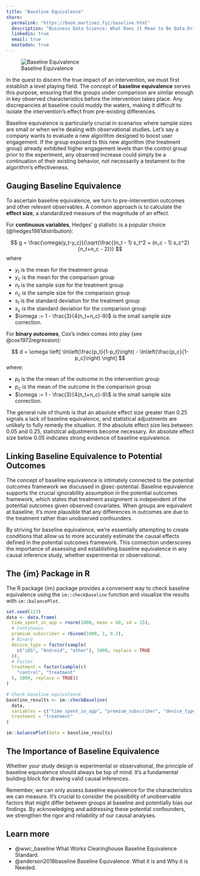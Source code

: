 ```yaml
---
title: "Baseline Equivalence"
share:
  permalink: "https://book.martinez.fyi/baseline.html"
  description: "Business Data Science: What Does it Mean to Be Data-Driven?"
  linkedin: true
  email: true
  mastodon: true
---
```


![Baseline Equivalence](img/baseline.jpg){.lightbox}

In the quest to discern the true impact of an intervention, we must first
establish a level playing field. The concept of **baseline equivalence** serves
this purpose, ensuring that the groups under comparison are similar enough in
key observed characteristics before the intervention takes place. Any
discrepancies at baseline could muddy the waters, making it difficult to isolate
the intervention's effect from pre-existing differences.

Baseline equivalence is particularly crucial in scenarios where sample sizes are
small or when we're dealing with observational studies. Let's say a company
wants to evaluate a new algorithm designed to boost user engagement. If the
group exposed to this new algorithm (the treatment group) already exhibited
higher engagement levels than the control group prior to the experiment, any
observed increase could simply be a continuation of their existing behavior, not
necessarily a testament to the algorithm's effectiveness.

## Gauging Baseline Equivalence {#sec-baseline}

To ascertain baseline equivalence, we turn to pre-intervention outcomes and
other relevant observables. A common approach is to calculate the **effect
size**, a standardized measure of the magnitude of an effect.


For **continuous variables**, Hedges' g statistic is a popular choice
(@hedges1981distribution):


$$
g = \frac{\omega(y_t-y_c)}{\sqrt{\frac{(n_t - 1) s_t^2 + (n_c - 1) s_c^2}{n_t+n_c - 2}}}
$$
where 

- $y_t$ is the mean for the treatment group
- $y_c$ is the mean for the comparison group
- $n_t$ is the sample size for the treatment group
- $n_c$ is the sample size for the comparison group
- $s_t$ is the standard deviation for the treatment group
- $s_c$ is the standard deviation for the comparison group
- $\omega := 1 - \frac{3}{4(n_t+n_c)-9}$ is the small sample size correction.

For **binary outcomes**, Cox's index comes into play (see @cox1972regression):

$$
d = \omega \left[ \ln\left(\frac{p_t}{1-p_t}\right) - \ln\left(\frac{p_c}{1-p_c}\right) \right]
$$
where:

- $p_t$ is the the mean of the outcome in the intervention group
- $p_c$ is the mean of the outcome in the comparison group
- $\omega := 1 - \frac{3}{4(n_t+n_c)-9}$ is the small sample size correction.

The general rule of thumb is that an absolute effect size greater than 0.25
signals a lack of baseline equivalence, and statistical adjustments are unlikely
to fully remedy the situation. If the absolute effect size lies between 0.05
and 0.25, statistical adjustments become necessary. An absolute effect size
below 0.05 indicates strong evidence of baseline equivalence.

## Linking Baseline Equivalence to Potential Outcomes

The concept of baseline equivalence is intimately connected to the potential
outcomes framework we discussed in @sec-potential. Baseline equivalence supports
the crucial ignorability assumption in the potential outcomes framework, which
states that treatment assignment is independent of the potential outcomes given
observed covariates. When groups are equivalent at baseline, it's more plausible
that any differences in outcomes are due to the treatment rather than unobserved
confounders.

By striving for baseline equivalence, we're essentially attempting to create
conditions that allow us to more accurately estimate the causal effects defined
in the potential outcomes framework. This connection underscores the importance
of assessing and establishing baseline equivalence in any causal inference
study, whether experimental or observational.

## The {im} Package in R

The R package {im} package provides a convenient way to check baseline
equivalence using the `im::checkBaseline` function and visualize the results
with `im::balancePlot`.

```r
set.seed(123)
data <- data.frame(
  time_spent_in_app = rnorm(1000, mean = 60, sd = 15),
  # Continuous
  premium_subscriber = rbinom(1000, 1, 0.2),
  # Binary
  device_type = factor(sample(
    c("iOS", "Android", "other"), 1000, replace = TRUE
  )),
  # Factor
  treatment = factor(sample(c(
    "control", "treatment"
  ), 1000, replace = TRUE))
)

# Check baseline equivalence
baseline_results <- im::checkBaseline(
  data,
  variables = c("time_spent_in_app", "premium_subscriber", "device_type"),
  treatment = "treatment"
)

im::balancePlot(data = baseline_results)
```

## The Importance of Baseline Equivalence

Whether your study design is experimental or observational, the principle of
baseline equivalence should always be top of mind. It's a fundamental building
block for drawing valid causal inferences.

Remember, we can only assess baseline equivalence for the characteristics we can
measure. It's crucial to consider the possibility of unobservable factors that
might differ between groups at baseline and potentially bias our findings. By
acknowledging and addressing these potential confounders, we strengthen the
rigor and reliability of our causal analyses.


::: {.callout-tip}
## Learn more
  - @wwc_baseline What Works Clearinghouse Baseline Equivalence Standard.
  - @anderson2018baseline Baseline Equivalence: What it is and Why it is Needed.
:::
